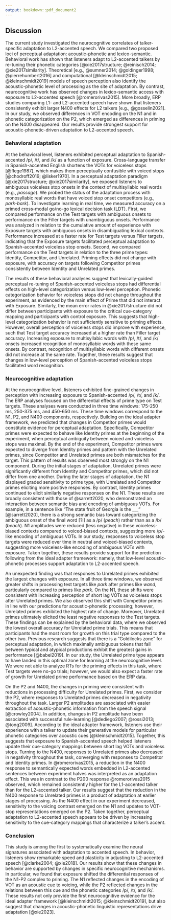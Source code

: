 ```yaml
---
output: bookdown::pdf_document2
---
```


## Discussion

The current study investigated the neurocognitive correlates of talker-specific adaptation to L2-accented speech.
We compared two proposed loci of perceptual adaptation: acoustic-phonetic and lexico-semantic.
Behavioral work has shown that listeners adapt to L2-accented talkers by re-tuning their phonetic categories [@xie2017structure; @reinisch2014; @xie2017similarity].
Theoretical [e.g., @sumner2014; @goldinger1998; @pierrehumbert2016] and computational [@kleinschmidt2015; @kleinschmidt2019] models of speech perception also identify the acoustic-phonetic level of processing as the site of adaptation.
By contrast, neurocognitive work has observed changes in lexico-semantic access with exposure to L2-accented speech [@romerorivas2015].
More broadly, ERP studies comparing L1- and L2-accented speech have shown that listeners consistently exhibit larger N400 effects for L2 talkers [e.g., @gosselin2021].
In our study, we observed differences in VOT encoding on the N1 and in phonetic categorization on the P2, which emerged as differences in priming on the N400 disappeared.
Our results provide strongest support for acoustic-phonetic-driven adaptation to L2-accented speech.

### Behavioral adaptation

At the behavioral level, listeners exhibited perceptual adaptation to Spanish-accented /p/, /t/, and /k/ as a function of exposure.
Cross-language transfer in Spanish-accented English shortens the VOTs for voiceless stops [@flege1987], which makes them perceptually confusible with voiced stops [@chodroff2019; @lisker1970].
In a perceptual adaptation paradigm [@xie2017structure; @xie2017similarity], we exposed listeners to ambiguous voiceless stop onsets in the context of multisyllabic real words (e.g., *passage*).
We probed the status of the adaptation process with monosyllabic real words that have voiced stop onset competitors (e.g., *park*-*bark*).
To investigate learning in real time, we measured accuracy on a primed cross-modal go/no-go lexical decision task (LDT).
First, we compared performance on the Test targets with ambiguous onsets to performance on the Filler targets with unambiguous onsets.
Performance was analyzed in relation to the cumulative amount of experience with Exposure targets with ambiguous onsets in disambiguating lexical contexts.
Performance increased at a faster rate for Test targets versus Filler targets, indicating that the Exposure targets facilitated perceptual adaptation to Spanish-accented voiceless stop onsets.
Second, we compared performance on the Test targets in relation to the three prime types: Identity, Competitor, and Unrelated.
Priming effects did not change with exposure, with accuracy on targets following Competitor primes consistently between Identity and Unrelated primes.

The results of these behavioral analyses suggest that lexically-guided perceptual re-tuning of Spanish-accented voiceless stops had differential effects on high-level categorization versus low-level perception. 
Phonetic categorization behavior for voiceless stops did not change throughout the experiment, as evidenced by the main effect of Prime that did not interact with Exposure.
Similarly, the mean error rates in @xie2017structure did not differ between participants with exposure to the critical cue-category mapping and participants with control exposure.
This suggests that high-level categorization behavior is not sufficiently sensitive to priming effects.
However, overall perception of voiceless stops did improve with experience, such that Test target accuracy increased at a higher rate than Filler target accuracy.
Increasing exposure to multisyllabic words with /p/, /t/, and /k/ onsets increased recognition of monosyllabic words with these same onsets.
By contrast, recognition of multisyllabic words with different onsets did not increase at the same rate.
Together, these results suggest that changes in low-level perception of Spanish-accented voiceless stops facilitated word recognition.

### Neurocognitive adaptation

At the neurocognitive level, listeners exhibited fine-grained changes in perception with increasing exposure to Spanish-accented /p/, /t/, and /k/.
The ERP analyses focused on the differential effects of prime type on Test targets.
These analyses were conducted in three time windows: 175-250 ms, 250-375 ms, and 450-650 ms.
These time windows correspond to the N1, P2, and N400 components, respectively.
Building on the ideal adapter framework, we predicted that changes in Competitor primes would constitute evidence for perceptual adaptation.
Specifically, Competitor primes were expected to behave like Identity primes at the beginning of the experiment, when perceptual ambiguity between voiced and voiceless stops was maximal.
By the end of the experiment, Competitor primes were expected to diverge from Identity primes and pattern with the Unrelated primes, since Competitor and Unrelated primes are both mismatches for the target.
This pattern of results was observed most strongly on the N1 component.
During the initial stages of adaptation, Unrelated primes were significantly different from Identity and Competitor primes, which did not differ from one another.
During the later stages of adaptation, the N1 displayed graded sensitivity to prime type, with Unrelated and Competitor primes eliciting more positive responses.
By contrast, Identity primes continued to elicit similarly negative responses on the N1.
These results are broadly consistent with those of @sarrett2020, who demonstrated an interaction between semantic bias and encoding of ambiguous VOTs.
For example, in a sentence like "The state fruit of Georgia is the ___" [@sarrett2020], there is a strong semantic bias toward categorizing the ambiguous onset of the final word [?i\textipa{\textteshlig}] as a /p/ (*peach*) rather than as a /b/ (*beach*).
N1 amplitudes were reduced (less negative) in these voiceless-biased contexts compared to voiced-biased contexts, suggesting more /p/-like encoding of ambiguous VOTs.
In our study, responses to voiceless stop targets were reduced over time in neutral and voiced-biased contexts, suggesting more voiceless-like encoding of ambiguous VOTs with exposure.
Taken together, these results provide support for the prediction following from the ideal adapter framework: namely, that low-level acoustic-phonetic processes support adaptation to L2-accented speech.

An unexpected finding was that responses to Unrelated primes exhibited the largest changes with exposure.
In all three time windows, we observed greater shifts in processing test targets like *park* after primes like *wand*, particularly compared to primes like *park*.
On the N1, these shifts were consistent with increasing perception of short lag VOTs as voiceless stops after Unrelated primes.
We also observed this shift with Competitor primes in line with our predictions for acoustic-phonetic processing; however, Unrelated primes exhibited the highest rate of change.
Moreover, Unrelated primes ultimately elicited the least negative responses to the Test targets.
These findings can be explained by the behavioral data, where we observed the lowest overall accuracy for Unrelated prime trials.
This means that participants had the most room for growth on this trial type compared to the other two.
Previous research suggests that there is a "Goldilocks zone" for perceptual adaptation, in which maximally ambiguous tokens that fall between typical and atypical productions exhibit the greatest gains in performance [@babel2019].
In our study, the Unrelated prime type appears to have landed in this optimal zone for learning at the neurocognitive level.
We were not able to analyze RTs for the priming effects in this task, where Test targets were no-go trials; however, we would also expect a faster rate of growth for Unrelated prime performance based on the ERP data.

On the P2 and N400, the changes in priming were consistent with reductions in processing difficulty for Unrelated primes.
First, we consider the P2, where responses to Unrelated primes decreased in negativity throughout the task.
Larger P2 amplitudes are associated with easier extraction of acoustic-phonetic information from the speech signal [@crowley2004].
In addition, changes in P2 amplitude have been associated with successful rule-learning [@dediego2007; @rossi2013; @tong2009].
According to the ideal adapter framework, listeners use their experience with a talker to update their generative models for particular phonetic categories over acoustic cues [@kleinschmidt2015].
Together, this suggests that exposure to Spanish-accented speech helped listeners update their cue-category mappings between short lag VOTs and voiceless stops.
Turning to the N400, responses to Unrelated primes also decreased in negativity throughout the task, converging with responses to Competitor and Identity primes.
In @romerorivas2015, a reduction in the N400 response to semantically expected words embedded in L2-accented sentences between experiment halves was interpreted as an adaptation effect.
This was in contrast to the P200 response @romerorivas2015 observed, which remained consistently higher for the L1-accented talker than for the L2-accented talker.
Our results suggest that the reduction in the N400 response to Unrelated primes is a product of adaptation at earlier stages of processing.
As the N400 effect in our experiment decreased, sensitivity to the voicing contrast emerged on the N1 and updates to VOT-stop representations emerged on the P2.
Taken together, perceptual adaptation to L2-accented speech appears to be driven by increasing sensitivity to the cue-category mappings that characterize a talker's accent.

### Conclusion

This study is among the first to systematically examine the neural signatures associated with adaptation to accented speech.
In behavior, listeners show remarkable speed and plasticity in adjusting to L2-accented speech [@clarke2004; @xie2018].
Our results show that these changes in behavior are supported by changes in specific neurocognitive mechanisms.
In particular, we found that exposure shifted the differential responses of the N1-P2 complex to priming.
The N1 reflected changes in the encoding of VOT as an acoustic cue to voicing, while the P2 reflected changes in the relations between this cue and the phonetic categories /p/, /t/, and /k/.
These results not only provide the first neurocognitive evidence for the ideal adapter framework [@kleinschmidt2015; @kleinschmidt2019], but also suggest that changes in acoustic-phonetic linguistic representations drive adaptation [@xie2023].



